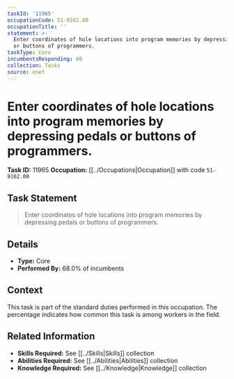 ```yaml
---
taskId: '11965'
occupationCode: 51-9162.00
occupationTitle: ''
statement: >-
  Enter coordinates of hole locations into program memories by depressing pedals
  or buttons of programmers.
taskType: Core
incumbentsResponding: 68
collection: Tasks
source: onet
---
```

# Enter coordinates of hole locations into program memories by depressing pedals or buttons of programmers.

**Task ID:** 11965
**Occupation:** [[../Occupations|Occupation]] with code `51-9162.00`

## Task Statement

> Enter coordinates of hole locations into program memories by depressing pedals or buttons of programmers.

## Details

- **Type:** Core
- **Performed By:** 68.0% of incumbents

## Context

This task is part of the standard duties performed in this occupation. The percentage indicates how common this task is among workers in the field.

## Related Information

- **Skills Required:** See [[../Skills|Skills]] collection
- **Abilities Required:** See [[../Abilities|Abilities]] collection
- **Knowledge Required:** See [[../Knowledge|Knowledge]] collection
